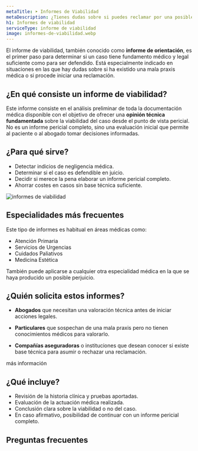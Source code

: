 ```yaml
---
metaTitle: ➤ Informes de Viabilidad
metaDescription: ¿Tienes dudas sobre si puedes reclamar por una posible negligencia médica? El informe de viabilidad médica te ayuda a saber si tu caso tiene fundamento legal y sanitario.
h1: Informes de viabilidad
serviceType: informe de viabilidad
image: informes-de-viabilidad.webp
---
```



El informe de viabilidad, también conocido como **informe de orientación**, es el primer paso para determinar si un caso tiene fundamento médico y legal suficiente como para ser defendido. Está especialmente indicado en situaciones en las que hay dudas sobre si ha existido una mala praxis médica o si procede iniciar una reclamación.

<ServiceForm
  service="informe de viabilidad"
  client:visible
  heading="contacta conmigo"
/>

## ¿En qué consiste un informe de viabilidad?

Este informe consiste en el análisis preliminar de toda la documentación médica disponible con el objetivo de ofrecer una **opinión técnica fundamentada** sobre la viabilidad del caso desde el punto de vista pericial. No es un informe pericial completo, sino una evaluación inicial que permite al paciente o al abogado tomar decisiones informadas.

<CtaLinks modifier="service-page" />

## ¿Para qué sirve?

- Detectar indicios de negligencia médica.
- Determinar si el caso es defendible en juicio.
- Decidir si merece la pena elaborar un informe pericial completo.
- Ahorrar costes en casos sin base técnica suficiente.

<Image
  loading="lazy"
  src="/img/services/informes-de-viabilidad.webp"
  alt="informes de viabilidad"
  width={1536}
  height={1024}
/>

## Especialidades más frecuentes

Este tipo de informes es habitual en áreas médicas como:

- Atención Primaria
- Servicios de Urgencias
- Cuidados Paliativos
- Medicina Estética

También puede aplicarse a cualquier otra especialidad médica en la que se haya producido un posible perjuicio.

## ¿Quién solicita estos informes?

- **Abogados** que necesitan una valoración técnica antes de iniciar acciones legales.

- **Particulares** que sospechan de una mala praxis pero no tienen conocimientos médicos para valorarlo.

- **Compañías aseguradoras** o instituciones que desean conocer si existe base técnica para asumir o rechazar una reclamación.

<MainCta modifier="service-page">más información</MainCta>

## ¿Qué incluye?

- Revisión de la historia clínica y pruebas aportadas.
- Evaluación de la actuación médica realizada.
- Conclusión clara sobre la viabilidad o no del caso.
- En caso afirmativo, posibilidad de continuar con un informe pericial completo.

## Preguntas frecuentes

<FAQ faqs={FAQ_INFORMES_DE_VIABILIDAD} />
